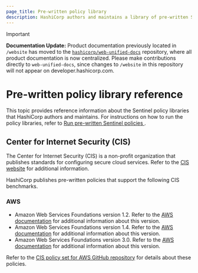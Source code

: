 ```yaml
---
page_title: Pre-written policy library
description: HashiCorp authors and maintains a library of pre-written Sentinel policies that enforce CIS and other compliance standards. Learn about the available pre-written policies. 
---
```


> [!IMPORTANT]  
> **Documentation Update:** Product documentation previously located in `/website` has moved to the [`hashicorp/web-unified-docs`](https://github.com/hashicorp/web-unified-docs) repository, where all product documentation is now centralized. Please make contributions directly to `web-unified-docs`, since changes to `/website` in this repository will not appear on developer.hashicorp.com.

# Pre-written policy library reference

This topic provides reference information about the Sentinel policy libraries that HashiCorp authors and maintains. For instructions on how to run the policy libraries, refer to [Run pre-written Sentinel policies ](/terraform/cloud-docs/policy-enforcement/prewritten-sentinel).

## Center for Internet Security (CIS)

The Center for Internet Security (CIS) is a non-profit organization that publishes standards for configuring secure cloud services. Refer to the [CIS website](https://www.cisecurity.org) for additional information.  

HashiCorp publishes pre-written policies that support the following CIS benchmarks.

### AWS

- Amazon Web Services Foundations version 1.2. Refer to the [AWS documentation](https://docs.aws.amazon.com/securityhub/latest/userguide/cis-aws-foundations-benchmark.html#cis1v2-standard) for additional information about this version.
- Amazon Web Services Foundations version 1.4. Refer to the [AWS documentation](https://docs.aws.amazon.com/securityhub/latest/userguide/cis-aws-foundations-benchmark.html#cis1v4-standard) for additional information about this version.
- Amazon Web Services Foundations version 3.0. Refer to the [AWS documentation](https://docs.aws.amazon.com/securityhub/latest/userguide/cis-aws-foundations-benchmark.html#cis3v0-standard) for additional information about this version.

Refer to the [CIS policy set for AWS GitHub repository](https://github.com/hashicorp/policy-library-CIS-Policy-Set-for-AWS-Terraform) for details about these policies.